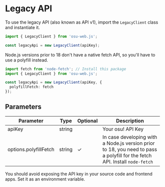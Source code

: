 # Legacy API

To use the legacy API (also known as API v1), import the `LegacyClient` class and instantiate it.

```ts
import { LegacyClient } from 'osu-web.js';

const legacyApi = new LegacyClient(apiKey);
```

Node.js versions prior to 18 don't have a native fetch API, so you'll have to use a polyfill instead.

```ts
import fetch from 'node-fetch'; // Install this package
import { LegacyClient } from 'osu-web.js';

const legacyApi = new LegacyClient(apiKey, {
  polyfillFetch: fetch
});
```

## Parameters

| Parameter             | Type   | Optional | Description                                                                                                                |
| --------------------- | ------ | -------- | -------------------------------------------------------------------------------------------------------------------------- |
| apiKey                | string |          | Your osu! API Key                                                                                                          |
| options.polyfillFetch | string | ✓        | In case developing with a Node.js version prior to 18, you need to pass a polyfill for the fetch API. Install `node-fetch` |

You should avoid exposing the API key in your source code and frontend apps. Set it as an environment variable.

